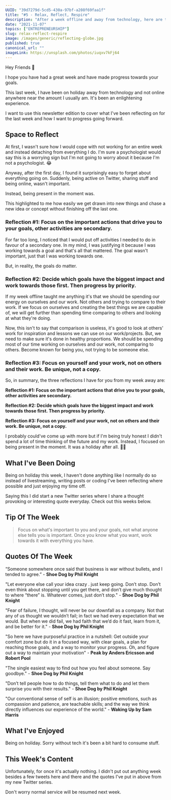 ```yaml
---
UUID: "39d7279d-5cd5-430a-97bf-a208f69faa1f"
title: "#5 - Relax, Reflect, Respire"
description: "After a week offline and away from technology, here are three reflections about working and getting results I want to share with you all."
date: "2021-11-07"
topics: ["ENTREPRENEURSHIP"]
slug: relax-reflect-respire
image: /images/generic/reflecting-globe.jpg
published: true
canonical_url: ""
imageLink: https://unsplash.com/photos/iuqxv7kFj64
---
```


Hey Friends 👋

I hope you have had a great week and have made progress towards your goals.

This last week, I have been on holiday away from technology and not online anywhere near the amount I usually am. It's been an enlightening experience.

I want to use this newsletter edition to cover what I've been reflecting on for the last week and how I want to progress going forward.

## Space to Reflect

At first, I wasn't sure how I would cope with not working for an entire week and instead detaching from everything I do. I'm sure a psychologist would say this is a worrying sign but I'm not going to worry about it because I'm not a psychologist. 😂

Anyway, after the first day, I found it surprisingly easy to forget about everything going on. Suddenly, being active on Twitter, sharing stuff and being online, wasn't important.

Instead, being present in the moment was.

This highlighted to me how easily we get drawn into new things and chase a new idea or concept without finishing off the last one.

### Reflection #1: Focus on the important actions that drive you to your goals, other activities are secondary.

For far too long, I noticed that I would put off activities I needed to do in favour of a secondary one. In my mind, I was justifying it because I was working towards a goal and that's all that mattered. The goal wasn't important, just that I was working towards one.

But, in reality, the goals do matter.

### Reflection #2: Decide which goals have the biggest impact and work towards those first. Then progress by priority.

If my week offline taught me anything it's that we should be spending our energy on ourselves and our work. Not others and trying to compare to their work. If we focus on ourselves and creating the best things we are capable of, we will get further than spending time comparing to others and looking at what they're doing.

Now, this isn't to say that comparison is useless, it's good to look at others' work for inspiration and lessons we can use on our work/projects. But, we need to make sure it's done in healthy proportions. We should be spending most of our time working on ourselves and our work, not comparing to others. Become known for being you, not trying to be someone else.

### Reflection #3: Focus on yourself and your work, not on others and their work. Be unique, not a copy.

So, in summary, the three reflections I have for you from my week away are:

**Reflection #1: Focus on the important actions that drive you to your goals, other activities are secondary.**

**Reflection #2: Decide which goals have the biggest impact and work towards those first. Then progress by priority.**

**Reflection #3: Focus on yourself and your work, not on others and their work. Be unique, not a copy.**

I probably could've come up with more but if I'm being truly honest I didn't spend a lot of time thinking of the future and my work. Instead, I focused on being present in the moment. It was a holiday after all. 🤷‍♂️

## What I've Been Doing

Being on holiday this week, I haven't done anything like I normally do so instead of livestreaming, writing posts or coding I've been reflecting where possible and just enjoying my time off.

Saying this I did start a new Twitter series where I share a thought provoking or interesting quote everyday. Check out this weeks below.

## Tip Of The Week

> Focus on what's important to you and your goals, not what anyone else tells you is important. Once you know what you want, work towards it with everything you have.

## Quotes Of The Week

“Someone somewhere once said that business is war without bullets, and I tended to agree.” - **Shoe Dog by Phil Knight**

"Let everyone else call your idea crazy . just keep going. Don’t stop. Don’t even think about stopping until you get there, and don’t give much thought to where “there” is. Whatever comes, just don’t stop." - **Shoe Dog by Phil Knight**

"Fear of failure, I thought, will never be our downfall as a company. Not that any of us thought we wouldn’t fail; in fact we had every expectation that we would. But when we did fail, we had faith that we’d do it fast, learn from it, and be better for it." - **Shoe Dog by Phil Knight**

"So here we have purposeful practice in a nutshell: Get outside your comfort zone but do it in a focused way, with clear goals, a plan for reaching those goals, and a way to monitor your progress. Oh, and figure out a way to maintain your motivation" - **Peak by Anders Ericsson and Robert Pool**

"The single easiest way to find out how you feel about someone. Say goodbye." - **Shoe Dog by Phil Knight**

"Don’t tell people how to do things, tell them what to do and let them surprise you with their results." - **Shoe Dog by Phil Knight**

"Our conventional sense of self is an illusion; positive emotions, such as compassion and patience, are teachable skills; and the way we think directly influences our experience of the world." - **Waking Up by Sam Harris**

## What I've Enjoyed

Being on holiday. Sorry without tech it's been a bit hard to consume stuff.

## This Week's Content

Unfortunately, for once it's actually nothing. I didn't put out anything week besides a few tweets here and there and the quotes I've put in above from my new Twitter series.

Don't worry normal service will be resumed next week.

